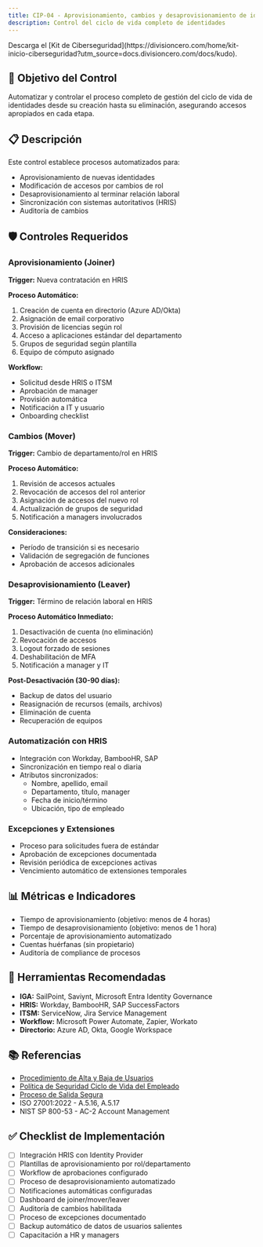 ```yaml
---
title: CIP-04 - Aprovisionamiento, cambios y desaprovisionamiento de identidades
description: Control del ciclo de vida completo de identidades
---
```


<Callout title="Quieres aprender más?">
  Descarga el [Kit de Ciberseguridad](https://divisioncero.com/home/kit-inicio-ciberseguridad?utm_source=docs.divisioncero.com/docs/kudo).
</Callout>

## 🎯 Objetivo del Control

Automatizar y controlar el proceso completo de gestión del ciclo de vida de identidades desde su creación hasta su eliminación, asegurando accesos apropiados en cada etapa.

## 📋 Descripción

Este control establece procesos automatizados para:
- Aprovisionamiento de nuevas identidades
- Modificación de accesos por cambios de rol
- Desaprovisionamiento al terminar relación laboral
- Sincronización con sistemas autoritativos (HRIS)
- Auditoría de cambios

## 🛡️ Controles Requeridos

### Aprovisionamiento (Joiner)
**Trigger:** Nueva contratación en HRIS

**Proceso Automático:**
1. Creación de cuenta en directorio (Azure AD/Okta)
2. Asignación de email corporativo
3. Provisión de licencias según rol
4. Acceso a aplicaciones estándar del departamento
5. Grupos de seguridad según plantilla
6. Equipo de cómputo asignado

**Workflow:**
- Solicitud desde HRIS o ITSM
- Aprobación de manager
- Provisión automática
- Notificación a IT y usuario
- Onboarding checklist

### Cambios (Mover)
**Trigger:** Cambio de departamento/rol en HRIS

**Proceso Automático:**
1. Revisión de accesos actuales
2. Revocación de accesos del rol anterior
3. Asignación de accesos del nuevo rol
4. Actualización de grupos de seguridad
5. Notificación a managers involucrados

**Consideraciones:**
- Período de transición si es necesario
- Validación de segregación de funciones
- Aprobación de accesos adicionales

### Desaprovisionamiento (Leaver)
**Trigger:** Término de relación laboral en HRIS

**Proceso Automático Inmediato:**
1. Desactivación de cuenta (no eliminación)
2. Revocación de accesos
3. Logout forzado de sesiones
4. Deshabilitación de MFA
5. Notificación a manager y IT

**Post-Desactivación (30-90 días):**
- Backup de datos del usuario
- Reasignación de recursos (emails, archivos)
- Eliminación de cuenta
- Recuperación de equipos

### Automatización con HRIS
- Integración con Workday, BambooHR, SAP
- Sincronización en tiempo real o diaria
- Atributos sincronizados:
  - Nombre, apellido, email
  - Departamento, título, manager
  - Fecha de inicio/término
  - Ubicación, tipo de empleado

### Excepciones y Extensiones
- Proceso para solicitudes fuera de estándar
- Aprobación de excepciones documentada
- Revisión periódica de excepciones activas
- Vencimiento automático de extensiones temporales

## 📊 Métricas e Indicadores

- Tiempo de aprovisionamiento (objetivo: menos de 4 horas)
- Tiempo de desaprovisionamiento (objetivo: menos de 1 hora)
- Porcentaje de aprovisionamiento automatizado
- Cuentas huérfanas (sin propietario)
- Auditoría de compliance de procesos

## 🔗 Herramientas Recomendadas

- **IGA:** SailPoint, Saviynt, Microsoft Entra Identity Governance
- **HRIS:** Workday, BambooHR, SAP SuccessFactors
- **ITSM:** ServiceNow, Jira Service Management
- **Workflow:** Microsoft Power Automate, Zapier, Workato
- **Directorio:** Azure AD, Okta, Google Workspace

## 📚 Referencias

- [Procedimiento de Alta y Baja de Usuarios](/docs/kudo/politicas/procedimiento-alta-baja-usuarios)
- [Política de Seguridad Ciclo de Vida del Empleado](/docs/kudo/politicas/politica-seguridad-ciclo-vida-empleado)
- [Proceso de Salida Segura](/docs/kudo/politicas/proceso-salida-segura)
- ISO 27001:2022 - A.5.16, A.5.17
- NIST SP 800-53 - AC-2 Account Management

## ✅ Checklist de Implementación

- [ ] Integración HRIS con Identity Provider
- [ ] Plantillas de aprovisionamiento por rol/departamento
- [ ] Workflow de aprobaciones configurado
- [ ] Proceso de desaprovisionamiento automatizado
- [ ] Notificaciones automáticas configuradas
- [ ] Dashboard de joiner/mover/leaver
- [ ] Auditoría de cambios habilitada
- [ ] Proceso de excepciones documentado
- [ ] Backup automático de datos de usuarios salientes
- [ ] Capacitación a HR y managers
